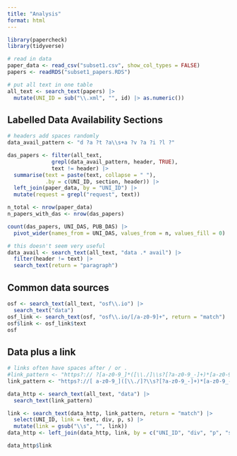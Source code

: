 ```yaml
---
title: "Analysis"
format: html
---
```


```r
library(papercheck)
library(tidyverse)
```


```r
# read in data
paper_data <- read_csv("subset1.csv", show_col_types = FALSE)
papers <- readRDS("subset1_papers.RDS")

# put all text in one table
all_text <- search_text(papers) |>
  mutate(UNI_ID = sub("\\.xml", "", id) |> as.numeric())
```

## Labelled Data Availability Sections

```r
# headers add spaces randomly
data_avail_pattern <- "d ?a ?t ?a\\s+a ?v ?a ?i ?l ?"

das_papers <- filter(all_text, 
              grepl(data_avail_pattern, header, TRUE), 
              text != header) |>
  summarise(text = paste(text, collapse = " "), 
            .by = c(UNI_ID, section, header)) |>
  left_join(paper_data, by = "UNI_ID") |>
  mutate(request = grepl("request", text))

n_total <- nrow(paper_data)
n_papers_with_das <- nrow(das_papers)

count(das_papers, UNI_DAS, PUB_DAS) |>
  pivot_wider(names_from = UNI_DAS, values_from = n, values_fill = 0)
```


```r
# this doesn't seem very useful
data_avail <- search_text(all_text, "data .* avail") |>
  filter(header != text) |>
  search_text(return = "paragraph")
```


## Common data sources

```r
osf <- search_text(all_text, "osf\\.io") |>
  search_text("data")
osf_link <- search_text(osf, "osf\\.io/[/a-z0-9]+", return = "match")
osf$link <- osf_link$text
osf
```

## Data plus a link

```r
# links often have spaces after / or .
#link_pattern <- "https?:// ?[a-z0-9_]*([\\./]\\s?[?a-z0-9_-]+)*[a-z0-9_-]"
link_pattern <- "https?://[ a-z0-9_]([\\./]?\\s?[?a-z0-9_-]+)*[a-z0-9_-]"

data_http <- search_text(all_text, "data") |>
  search_text(link_pattern)

link <- search_text(data_http, link_pattern, return = "match") |>
  select(UNI_ID, link = text, div, p, s) |>
  mutate(link = gsub("\\s", "", link))
data_http <- left_join(data_http, link, by = c("UNI_ID", "div", "p", "s"))

data_http$link
```



